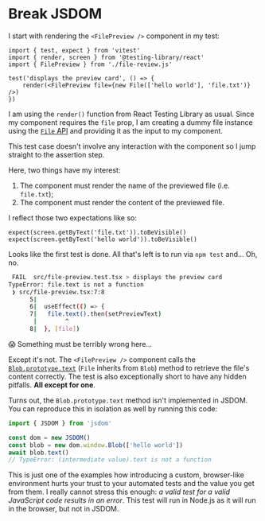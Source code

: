 # Break JSDOM

I start with rendering the `<FilePreview />` component in my test:

```tsx add=1,5
import { test, expect } from 'vitest'
import { render, screen } from '@testing-library/react'
import { FilePreview } from './file-review.js'

test('displays the preview card', () => {
	render(<FilePreview file={new File(['hello world'], 'file.txt')} />)
})
```

I am using the `render()` function from React Testing Library as usual. Since my component requires the `file` prop, I am creating a dummy file instance using the [`File` API](https://developer.mozilla.org/en-US/docs/Web/API/File/File) and providing it as the input to my component.

This test case doesn't involve any interaction with the component so I jump straight to the assertion step.

Here, two things have my interest:

1. The component must render the name of the previewed file (i.e. `file.txt`);
1. The component must render the content of the previewed file.

I reflect those two expectations like so:

```tsx nonumber nocopy
expect(screen.getByText('file.txt')).toBeVisible()
expect(screen.getByText('hello world')).toBeVisible()
```

Looks like the first test is done. All that's left is to run via `npm test` and... Oh, no.

```sh nonumber nocopy
 FAIL  src/file-preview.test.tsx > displays the preview card
TypeError: file.text is not a function
 ❯ src/file-preview.tsx:7:8
      5|
      6|  useEffect(() => {
      7|   file.text().then(setPreviewText)
       |        ^
      8|  }, [file])
```

😱 Something must be terribly wrong here...

Except it's not. The `<FilePreview />` component calls the [`Blob.prototype.text`](https://developer.mozilla.org/en-US/docs/Web/API/Blob/text) (`File` inherits from `Blob`) method to retrieve the file's content correctly. The test is also exceptionally short to have any hidden pitfalls. **All except for one**.

Turns out, the `Blob.prototype.text` method isn't implemented in JSDOM. You can reproduce this in isolation as well by running this code:

```ts nonumber
import { JSDOM } from 'jsdom'

const dom = new JSDOM()
const blob = new dom.window.Blob(['hello world'])
await blob.text()
// TypeError: (intermediate value).text is not a function
```

This is just one of the examples how introducing a custom, browser-like environment hurts your trust to your automated tests and the value you get from them. I really cannot stress this enough: _a valid test for a valid JavaScript code results in an error_. This test will run in Node.js as it will run in the browser, but not in JSDOM.
